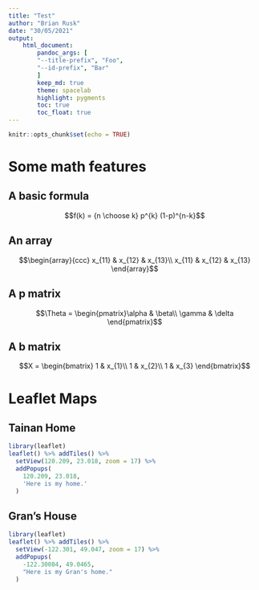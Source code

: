 ```yaml
---
title: "Test"
author: "Brian Rusk"
date: "30/05/2021"
output: 
    html_document:
        pandoc_args: [
        "--title-prefix", "Foo", 
        "--id-prefix", "Bar"
        ]
        keep_md: true
        theme: spacelab
        highlight: pygments
        toc: true
        toc_float: true
---
```


```r
knitr::opts_chunk$set(echo = TRUE)
```

# Some math features {.tabset .tabset-fade .tabset-pills}

## A basic formula

$$f(k) = {n \choose k} p^{k} (1-p)^{n-k}$$

## An array

$$\begin{array}{ccc}
x_{11} & x_{12} & x_{13}\\
x_{11} & x_{12} & x_{13}
\end{array}$$

## A p matrix

$$\Theta = \begin{pmatrix}\alpha & \beta\\
\gamma & \delta
\end{pmatrix}$$

## A b matrix

$$X = \begin{bmatrix}
1 & x_{1}\\
1 & x_{2}\\
1 & x_{3}
\end{bmatrix}$$

# Leaflet Maps {.tabset}

## Tainan Home

```r
library(leaflet)
leaflet() %>% addTiles() %>%
  setView(120.209, 23.018, zoom = 17) %>%
  addPopups(
    120.209, 23.018,
    'Here is my home.'
  )
```
## Gran's House

```r
library(leaflet)
leaflet() %>% addTiles() %>%
  setView(-122.301, 49.047, zoom = 17) %>%
  addPopups(
    -122.30084, 49.0465,
    "Here is my Gran's home."
  )
```